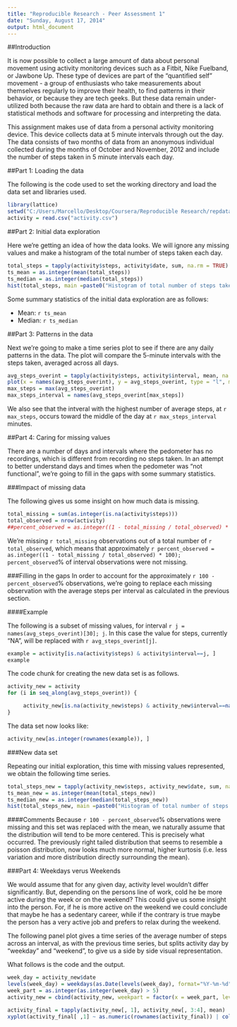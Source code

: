 ```yaml
---
title: "Reproducible Research - Peer Assessment 1"
date: "Sunday, August 17, 2014"
output: html_document
---
```


##Introduction

It is now possible to collect a large amount of data about personal movement using activity monitoring devices such as a Fitbit, Nike Fuelband, or Jawbone Up. These type of devices are part of the "quantified self" movement - a group of enthusiasts who take measurements about themselves regularly to improve their health, to find patterns in their behavior, or because they are tech geeks. But these data remain under-utilized both because the raw data are hard to obtain and there is a lack of statistical methods and software for processing and interpreting the data.

This assignment makes use of data from a personal activity monitoring device. This device collects data at 5 minute intervals through out the day. The data consists of two months of data from an anonymous individual collected during the months of October and November, 2012 and include the number of steps taken in 5 minute intervals each day.


##Part 1: Loading the data

The following is the code used to set the working directory and load the data set and libraries used.

```r
library(lattice)
setwd("C:/Users/Marcello/Desktop/Coursera/Reproducible Research/repdata-data-activity")
activity = read.csv("activity.csv")
```


##Part 2: Initial data exploration

Here we're getting an idea of how the data looks. We will ignore any missing values and make a histogram of the total number of steps taken each day.

```r
total_steps = tapply(activity$steps, activity$date, sum, na.rm = TRUE)
ts_mean = as.integer(mean(total_steps))
ts_median = as.integer(median(total_steps))
hist(total_steps, main =paste0("Histogram of total number of steps taken per day \n (mean = ", ts_mean, ", median = ", ts_median,")"), xlab = "Steps", ylab = "Days")
```

Some summary statistics of the initial data exploration are as follows:

- Mean: `r ts_mean`
- Median: `r ts_median`


##Part 3: Patterns in the data

Next we're going to make a time series plot to see if there are any daily patterns in the data. The plot will compare the 5-minute intervals with the steps taken, averaged across all days.

```r
avg_steps_overint = tapply(activity$steps, activity$interval, mean, na.rm = TRUE)
plot(x = names(avg_steps_overint), y = avg_steps_overint, type = "l", main = "Time series of average number of steps taken per interval", xlab = "Interval", ylab = "Steps")
max_steps = max(avg_steps_overint)
max_steps_interval = names(avg_steps_overint[max_steps])
```

We also see that the intveral with the highest number of average steps, at `r max_steps`, occurs toward the middle of the day at `r max_steps_interval` minutes.


##Part 4: Caring for missing values

There are a number of days and intervals where the pedometer has no recordings, which is different from recording no steps taken. In an attempt to better understand days and times when the pedometer was "not functional", we're going to fill in the gaps with some summary statistics.

###Impact of missing data

The following gives us some insight on how much data is missing.

```r
total_missing = sum(as.integer(is.na(activity$steps)))
total_observed = nrow(activity)
##percent_observed = as.integer((1 - total_missing / total_observed) * 100)
```

We're missing `r total_missing` observations out of a total number of `r total_observed`, which means that approximately `r percent_observed = as.integer((1 - total_missing / total_observed) * 100); percent_observed`% of interval observations were not missing.

###Filling in the gaps
In order to account for the approximately `r 100 - percent_observed`% observations, we're going to replace each missing observation with the average steps per interval as calculated in the previous section.

####Example

The following is a subset of missing values, for interval `r j = names(avg_steps_overint)[30]; j`. In this case the value for steps, currently "NA", will be replaced with `r avg_steps_overint[j]`.

```r
example = activity[is.na(activity$steps) & activity$interval==j, ]
example
```

The code chunk for creating the new data set is as follows.

```r
activity_new = activity
for (i in seq_along(avg_steps_overint)) {

     activity_new[is.na(activity_new$steps) & activity_new$interval==names(avg_steps_overint)[i], 1] = avg_steps_overint[i]
}

```

The data set now looks like:

```r
activity_new[as.integer(rownames(example)), ]
```

###New data set

Repeating our initial exploration, this time with missing values represented, we obtain the following time series.

```r
total_steps_new = tapply(activity_new$steps, activity_new$date, sum, na.rm = TRUE)
ts_mean_new = as.integer(mean(total_steps_new))
ts_median_new = as.integer(median(total_steps_new))
hist(total_steps_new, main =paste0("Histogram of total number of steps taken per day \n (mean = ", ts_mean_new, ", median = ", ts_median_new,")"), xlab = "Steps", ylab = "Days")
```


####Comments
Because `r 100 - percent_observed`% observations were missing and this set was replaced with the mean, we naturally assume that the distribution will tend to be more centered. This is precisely what occurred. The previously right tailed distribution that seems to resemble a poisson distribution, now looks much more normal, higher kurtosis (i.e. less variation and more distribution directly surrounding the mean).



###Part 4: Weekdays verus Weekends

We would assume that for any given day, activity level wouldn't differ significantly. But, depending on the persons line of work, cold he be more active during the week or on the weekend? This could give us some insight into the person. For, if he is more active on the weekend we could conclude that maybe he has a sedentary career, while if the contrary is true maybe the person has a very active job and prefers to relax during the weekend.

The following panel plot gives a time series of the average number of steps across an interval, as with the previous time series, but splits activity day by "weekday" and "weekend", to give us a side by side visual representation.

What follows is the code and the output.

```r
week_day = activity_new$date
levels(week_day) = weekdays(as.Date(levels(week_day), format="%Y-%m-%d"))
week_part = as.integer(as.integer(week_day) > 5)
activity_new = cbind(activity_new, weekpart = factor(x = week_part, levels = c(0, 1), labels = c("Weekday", "Weekend")))

activity_final = tapply(activity_new[, 1], activity_new[, 3:4], mean)
xyplot(activity_final[ ,1] ~ as.numeric(rownames(activity_final)) | colnames(activity_final), type = "l", main = "Time Series", xlab = "Interval", ylab = "Steps", layout=c(1,2))
```